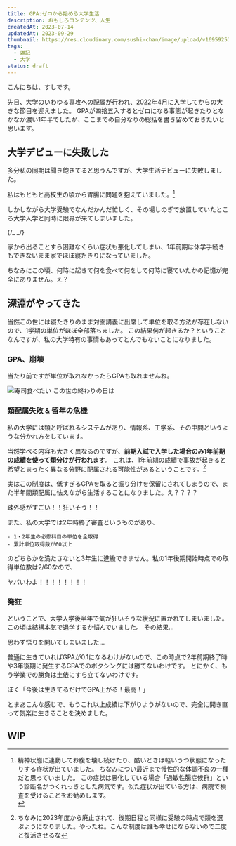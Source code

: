 ```yaml
---
title: GPA:ゼロから始める大学生活
description: おもしろコンテンツ、人生
createdAt: 2023-07-14
updatedAt: 2023-09-29
thumbnail: https://res.cloudinary.com/sushi-chan/image/upload/v1695925763/my-campus-life/56F9C0BE-0ACB-4D23-9C6C-3BDEE11CF2E6_1_201_a_hlnsel.jpg
tags:
  - 雑記
  - 大学
status: draft
---
```



こんにちは、すしです。

先日、大学のいわゆる専攻への配属が行われ、2022年4月に入学してからの大きな節目を迎えました。
GPAが四捨五入するとゼロになる事態が起きたりとなかなか濃い1年半でしたが、ここまでの自分なりの総括を書き留めておきたいと思います。

## 大学デビューに失敗した

多分私の同期は聞き飽きてると思うんですが、大学生活デビューに失敗しました。

私はもともと高校生の頃から胃腸に問題を抱えていました。[^1]

[^1]:
    <div>
      精神状態に連動してお腹を壊し続けたり、酷いときは軽いうつ状態になったりする症状が出ていました。
      ちなみについ最近まで慢性的な体調不良の一種だと思っていました。
      <MessageCard type="info">
        この症状は悪化している場合「過敏性腸症候群」という診断名がつくれっきとした病気です。似た症状が出ている方は、病院で検査を受けることをお勧めします。
      </MessageCard>
    </div>

しかしながら大学受験でなんだかんだ忙しく、その場しのぎで放置していたところ大学入学と同時に限界が来てしまいました。

{/_ <TweetCard
  id="1511503037692792834"
  caption="入学式にすら出られなかったこと、今でもちょっと悲しい"
/> _/}

家から出ることすら困難なくらい症状も悪化してしまい、1年前期は休学手続きもできないまま家でほぼ寝たきりになっていました。

ちなみにこの頃、何時に起きて何を食べて何をして何時に寝ていたかの記憶が完全にありません。<span className="text-3xl">え？</span>

## 深淵がやってきた

当然この世には寝たきりのまま対面講義に出席して単位を取る方法が存在しないので、1学期の単位がほぼ全部落ちました。
この結果何が起きるか？ということなんですが、私の大学特有の事情もあってとんでもないことになりました。

### GPA、崩壊

当たり前ですが単位が取れなかったらGPAも取れませんね。

![寿司食べたい この世の終わりの日は](https://res.cloudinary.com/sushi-chan/image/upload/v1695918724/my-campus-life/lmaozpszsrs4afjfcp5p.png)

### 類配属失敗 & 留年の危機

私の大学には類と呼ばれるシステムがあり、情報系、工学系、その中間というような分かれ方をしています。

当然学べる内容も大きく異なるのですが、**前期入試で入学した場合のみ1年前期の成績を使って類分けが行われます**。
これは、1年前期の成績で事故が起きると希望とまったく異なる分野に配属される可能性があるということです。[^2]

[^2]: ちなみに2023年度から廃止されて、後期日程と同様に受験の時点で類を選ぶようになりました。やったね。<Spoiler>こんな制度は誰も幸せにならないので二度と復活させるな</Spoiler>

実はこの制度は、低すぎるGPAを取ると振り分けを保留にされてしまうので、また半年間類配属に怯えながら生活することになりました。え？？？？

<TextCard>疎外感がすごい！！狂いそう！！</TextCard>

また、私の大学では2年時終了審査というものがあり、

```text
- 1・2年生の必修科目の単位を全取得
- 累計単位取得数が60以上
```

のどちらかを満たさないと3年生に進級できません。私の1年後期開始時点での取得単位数は$2/60$なので、

<TextCard caption="本当にヤバい">ヤバいわよ！！！！！！！！</TextCard>

### 発狂

ということで、大学入学後半年で気が狂いそうな状況に置かれてしまいました。この頃は結構本気で退学するか悩んでいました。
その結果...

<div className="h-[50vh] flex justify-center content-center flex-wrap">
  <TextCard caption="は？">思わず悟りを開いてしまいました...</TextCard>
</div>

普通に生きていればGPAが0.1になるわけがないので、この時点で2年前期終了時や3年後期に発生するGPAでのボクシングには勝てないわけです。
とにかく、もう学業での勝負は土俵にすら立てないわけです。

<TextCard caption="アホ">
  ぼく「今後は生きてるだけでGPA上がる！最高！」
</TextCard>

とまあこんな感じで、もうこれ以上成績は下がりようがないので、完全に開き直って気楽に生きることを決めました。

## WIP
